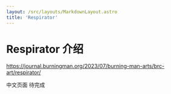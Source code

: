 ```yaml
---
layout: /src/layouts/MarkdownLayout.astro
title: 'Respirator'
---
```


# Respirator 介绍

https://journal.burningman.org/2023/07/burning-man-arts/brc-art/respirator/

中文页面 待完成
